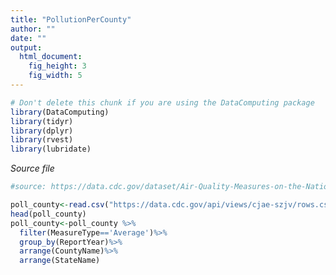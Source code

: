 ```yaml
---
title: "PollutionPerCounty"
author: ""
date: ""
output: 
  html_document:
    fig_height: 3
    fig_width: 5
---
```

<!-- Don't edit in between this line and the one below -->
```r
# Don't delete this chunk if you are using the DataComputing package
library(DataComputing) 
library(tidyr)
library(dplyr)
library(rvest) 
library(lubridate)
```
*Source file* 
```r
#source: https://data.cdc.gov/dataset/Air-Quality-Measures-on-the-National-Environmental/cjae-szjv

poll_county<-read.csv("https://data.cdc.gov/api/views/cjae-szjv/rows.csv?accessType=DOWNLOAD")
head(poll_county)
poll_county<-poll_county %>%
  filter(MeasureType=='Average')%>%
  group_by(ReportYear)%>%
  arrange(CountyName)%>%
  arrange(StateName)
  
 
```

